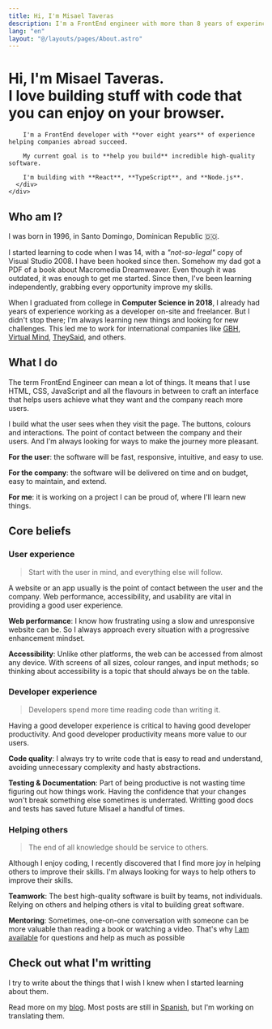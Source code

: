 ```yaml
---
title: Hi, I'm Misael Taveras
description: I'm a FrontEnd engineer with more than 8 years of experince trying to improve each day.
lang: "en"
layout: "@/layouts/pages/About.astro"
---
```



<FullWidthBlock withContainer class="bg-blue-50 px-8 py-12 bg-gradient-to-tl from-blue-100 to-blue-50 dark:from-slate-900 dark:to-slate-950 dark:bg-slate-900 md:py-24">
    <div class="lg:grid lg:items-center xl:items-start lg:grid-cols-2 lg:gap-4">
      <h1 class="!mt-0 text-4xl font-bold !leading-snug dark:text-slate-100 max-w-2xl">Hi, I'm Misael Taveras.<br /> <span data-confetti-button class="cursor-pointer text-red-500 underline underline-offset-8">I love</span> building stuff with code that you can enjoy <span class="text-blue-600 dark:text-blue-500">on your browser.</span></h1>
      <div class="text-xl leading-relaxed dark:text-slate-300">

        I'm a FrontEnd developer with **over eight years** of experience helping companies abroad succeed.

        My current goal is to **help you build** incredible high-quality software.

        I'm building with **React**, **TypeScript**, and **Node.js**.
      </div>
    </div>
</FullWidthBlock>

## Who am I?

I was born in 1996, in Santo Domingo, Dominican Republic 🇩🇴.

I started learning to code when I was 14, with a *"not-so-legal"* copy of Visual Studio 2008. I have been hooked since then. Somehow my dad got a PDF of a book about Macromedia Dreamweaver. Even though it was outdated, it was enough to get me started. Since then, I've been learning independently, grabbing every opportunity improve my skills.

When I graduated from college in **Computer Science in 2018**, I already had years of experience working as a developer on-site and freelancer. But I didn't stop there; I'm always learning new things and looking for new challenges. This led me to work for international companies like [GBH](https://gbh.com.do/), [Virtual Mind](https://virtualmind.com/), [TheySaid](https://www.theysaid.io/), and others.

## What I do

The term FrontEnd Engineer can mean a lot of things. It means that I use HTML, CSS, JavaScript and all the flavours in between to craft an interface that helps users achieve what they want and the company reach more users.

I build what the user sees when they visit the page. The buttons, colours and interactions. The point of contact between the company and their users. And I'm always looking for ways to make the journey more pleasant.

**For the user**: the software will be fast, responsive, intuitive, and easy to use.

**For the company**: the software will be delivered on time and on budget, easy to maintain, and extend.

**For me**: it is working on a project I can be proud of, where I'll learn new things.

<FullWidthBlock withContainer class="bg-slate-200 dark:prose-blockquote:border-slate-700 prose-blockquote:border-slate-400 dark:bg-slate-900 prose-blockquote:opacity-80">

## Core beliefs

<div class="grid lg:grid-cols-2 xl:grid-cols-3 gap-8">
  <div>

### User experience
  
  > Start with the user in mind, and everything else will follow.
  
  A website or an app usually is the point of contact between the user and the company. Web performance, accessibility, and usability are vital in providing a good user experience.
  
  **Web performance**: I know how frustrating using a slow and unresponsive website can be. So I always approach every situation with a progressive enhancement mindset.
  
  **Accessibility**: Unlike other platforms, the web can be accessed from almost any device. With screens of all sizes, colour ranges, and input methods; so thinking about accessibility is a topic that should always be on the table.

  </div>

  <div>

### Developer experience
  
  > Developers spend more time reading code than writing it.

  Having a good developer experience is critical to having good developer productivity. And good developer productivity means more value to our users.

  **Code quality**: I always try to write code that is easy to read and understand, avoiding unnecessary complexity and hasty abstractions.

  **Testing & Documentation**: Part of being productive is not wasting time figuring out how things work. Having the confidence that your changes won't break something else sometimes is underrated. Writting good docs and tests has saved future Misael a handful of times.

  </div>

  <div class="lg:col-span-2 xl:col-span-1">

### Helping others

  > The end of all knowledge should be service to others.

  Although I enjoy coding, I recently discovered that I find more joy in helping others to improve their skills. I'm always looking for ways to help others to improve their skills.

  **Teamwork**: The best high-quality software is built by teams, not individuals. Relying on others and helping others is vital to building great software.

  **Mentoring**: Sometimes, one-on-one conversation with someone can be more valuable than reading a book or watching a video. That's why [I am available](/en/contact) for questions and help as much as possible

  </div>
</div>

</FullWidthBlock>

## Check out what I'm writting

I try to write about the things that I wish I knew when I started learning about them.

Read more on my [blog](/en/blog). Most posts are still in [Spanish](/es/blog), but I'm working on translating them.
